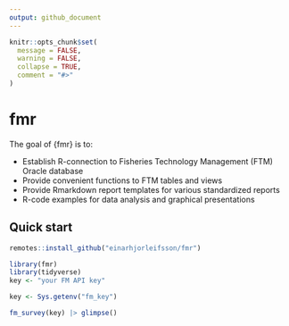 ```yaml
---
output: github_document
---
```


<!-- README.md is generated from README.Rmd. Please edit that file -->

```r
knitr::opts_chunk$set(
  message = FALSE,
  warning = FALSE,
  collapse = TRUE,
  comment = "#>"
)
```

# fmr

<!-- badges: start -->
<!-- badges: end -->

The goal of {fmr} is to:

* Establish R-connection to Fisheries Technology Management (FTM) Oracle database
* Provide convenient functions to FTM tables and views
* Provide Rmarkdown report templates for various standardized reports
* R-code examples for data analysis and graphical presentations

## Quick start

```r
remotes::install_github("einarhjorleifsson/fmr")
```


```r
library(fmr)
library(tidyverse)
key <- "your FM API key"
```

```r
key <- Sys.getenv("fm_key")
```

```r
fm_survey(key) |> glimpse()
```


